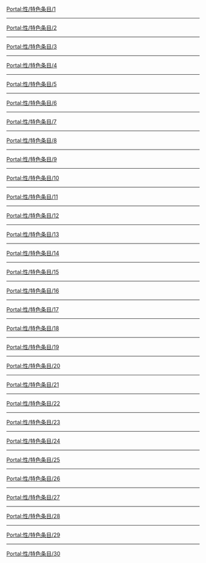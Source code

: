 {{Portal:性/box-header|特色条目|Portal:性/特色条目|}}

[[Portal:性/特色条目/1|Portal:性/特色条目/1]]
{{Portal:性/特色条目/1}}
----
[[Portal:性/特色条目/2|Portal:性/特色条目/2]]
{{Portal:性/特色条目/2}}
----
[[Portal:性/特色条目/3|Portal:性/特色条目/3]]
{{Portal:性/特色条目/3}}
----
[[Portal:性/特色条目/4|Portal:性/特色条目/4]]
{{Portal:性/特色条目/4}}
----
[[Portal:性/特色条目/5|Portal:性/特色条目/5]]
{{Portal:性/特色条目/5}}
----
[[Portal:性/特色条目/6|Portal:性/特色条目/6]]
{{Portal:性/特色条目/6}}
----
[[Portal:性/特色条目/7|Portal:性/特色条目/7]]
{{Portal:性/特色条目/7}}
----
[[Portal:性/特色条目/8|Portal:性/特色条目/8]]
{{Portal:性/特色条目/8}}
----
[[Portal:性/特色条目/9|Portal:性/特色条目/9]]
{{Portal:性/特色条目/9}}
----
[[Portal:性/特色条目/10|Portal:性/特色条目/10]]
{{Portal:性/特色条目/10}}
----
[[Portal:性/特色条目/11|Portal:性/特色条目/11]]
{{Portal:性/特色条目/11}}
----
[[Portal:性/特色条目/12|Portal:性/特色条目/12]]
{{Portal:性/特色条目/12}}
----
[[Portal:性/特色条目/13|Portal:性/特色条目/13]]
{{Portal:性/特色条目/13}}
----
[[Portal:性/特色条目/14|Portal:性/特色条目/14]]
{{Portal:性/特色条目/14}}
----
[[Portal:性/特色条目/15|Portal:性/特色条目/15]]
{{Portal:性/特色条目/15}}
----
[[Portal:性/特色条目/16|Portal:性/特色条目/16]]
{{Portal:性/特色条目/16}}
----
[[Portal:性/特色条目/17|Portal:性/特色条目/17]]
{{Portal:性/特色条目/17}}
----
[[Portal:性/特色条目/18|Portal:性/特色条目/18]]
{{Portal:性/特色条目/18}}
----
[[Portal:性/特色条目/19|Portal:性/特色条目/19]]
{{Portal:性/特色条目/19}}
----
[[Portal:性/特色条目/20|Portal:性/特色条目/20]]
{{Portal:性/特色条目/20}}
----
[[Portal:性/特色条目/21|Portal:性/特色条目/21]]
{{Portal:性/特色条目/21}}
----
[[Portal:性/特色条目/22|Portal:性/特色条目/22]]
{{Portal:性/特色条目/22}}
----
[[Portal:性/特色条目/23|Portal:性/特色条目/23]]
{{Portal:性/特色条目/23}}
----
[[Portal:性/特色条目/24|Portal:性/特色条目/24]]
{{Portal:性/特色条目/24}}
----
[[Portal:性/特色条目/25|Portal:性/特色条目/25]]
{{Portal:性/特色条目/25}}
----
[[Portal:性/特色条目/26|Portal:性/特色条目/26]]
{{Portal:性/特色条目/26}}
----
[[Portal:性/特色条目/27|Portal:性/特色条目/27]]
{{Portal:性/特色条目/27}}
----
[[Portal:性/特色条目/28|Portal:性/特色条目/28]]
{{Portal:性/特色条目/28}}
----
[[Portal:性/特色条目/29|Portal:性/特色条目/29]]
{{Portal:性/特色条目/29}}
----
[[Portal:性/特色条目/30|Portal:性/特色条目/30]]
{{Portal:性/特色条目/30}}

{{Portal:性/box-footer|}}